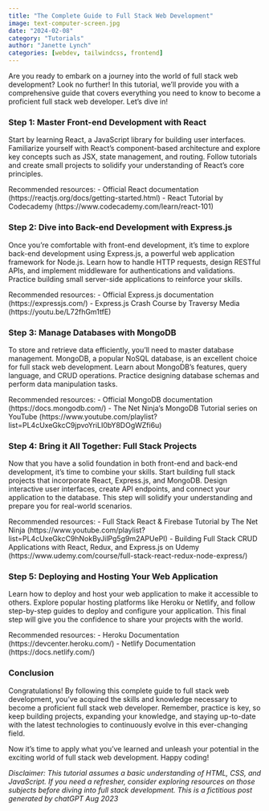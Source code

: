 ```yaml
---
title: "The Complete Guide to Full Stack Web Development"
image: text-computer-screen.jpg
date: "2024-02-08"
category: "Tutorials"
author: "Janette Lynch"
categories: [webdev, tailwindcss, frontend]
---
```


Are you ready to embark on a journey into the world of full stack web development? Look no further! In this tutorial, we'll provide you with a comprehensive guide that covers everything you need to know to become a proficient full stack web developer. Let's dive in!

### Step 1: Master Front-end Development with React

Start by learning React, a JavaScript library for building user interfaces. Familiarize yourself with React's component-based architecture and explore key concepts such as JSX, state management, and routing. Follow tutorials and create small projects to solidify your understanding of React's core principles.

Recommended resources:
- Official React documentation (https://reactjs.org/docs/getting-started.html)
- React Tutorial by Codecademy (https://www.codecademy.com/learn/react-101)

### Step 2: Dive into Back-end Development with Express.js

Once you're comfortable with front-end development, it's time to explore back-end development using Express.js, a powerful web application framework for Node.js. Learn how to handle HTTP requests, design RESTful APIs, and implement middleware for authentications and validations. Practice building small server-side applications to reinforce your skills.

Recommended resources:
- Official Express.js documentation (https://expressjs.com/)
- Express.js Crash Course by Traversy Media (https://youtu.be/L72fhGm1tfE)

### Step 3: Manage Databases with MongoDB

To store and retrieve data efficiently, you'll need to master database management. MongoDB, a popular NoSQL database, is an excellent choice for full stack web development. Learn about MongoDB's features, query language, and CRUD operations. Practice designing database schemas and perform data manipulation tasks.

Recommended resources:
- Official MongoDB documentation (https://docs.mongodb.com/)
- The Net Ninja's MongoDB Tutorial series on YouTube (https://www.youtube.com/playlist?list=PL4cUxeGkcC9jpvoYriLI0bY8DOgWZfi6u)

### Step 4: Bring it All Together: Full Stack Projects

Now that you have a solid foundation in both front-end and back-end development, it's time to combine your skills. Start building full stack projects that incorporate React, Express.js, and MongoDB. Design interactive user interfaces, create API endpoints, and connect your application to the database. This step will solidify your understanding and prepare you for real-world scenarios.

Recommended resources:
- Full Stack React & Firebase Tutorial by The Net Ninja (https://www.youtube.com/playlist?list=PL4cUxeGkcC9hNokByJilPg5g9m2APUePI)
- Building Full Stack CRUD Applications with React, Redux, and Express.js on Udemy (https://www.udemy.com/course/full-stack-react-redux-node-express/)

### Step 5: Deploying and Hosting Your Web Application

Learn how to deploy and host your web application to make it accessible to others. Explore popular hosting platforms like Heroku or Netlify, and follow step-by-step guides to deploy and configure your application. This final step will give you the confidence to share your projects with the world.

Recommended resources:
- Heroku Documentation (https://devcenter.heroku.com/)
- Netlify Documentation (https://docs.netlify.com/)

### Conclusion

Congratulations! By following this complete guide to full stack web development, you've acquired the skills and knowledge necessary to become a proficient full stack web developer. Remember, practice is key, so keep building projects, expanding your knowledge, and staying up-to-date with the latest technologies to continuously evolve in this ever-changing field.

Now it's time to apply what you've learned and unleash your potential in the exciting world of full stack web development. Happy coding!

*Disclaimer: This tutorial assumes a basic understanding of HTML, CSS, and JavaScript. If you need a refresher, consider exploring resources on those subjects before diving into full stack development.*
*This is a fictitious post generated by chatGPT Aug 2023* 